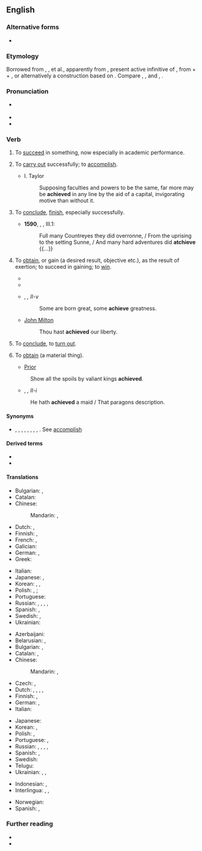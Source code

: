 ==English==

===Alternative forms===
* {{l|en|atchieve}} {{qualifier|obsolete}}

===Etymology===
Borrowed from {{bor|en|xno|achever}}, {{der|en|frm|achever}}, {{m|frm|achiever}} et al., apparently from {{der|en|LL.|*accappāre}}, present active infinitive of {{m|la|*accappō}}, from {{m|la|ad|t=to}} + {{m|la|caput|t=head}} + {{m|la|-ō|pos=verbal suffix}}, or alternatively a construction based on {{cog|fro|chief|t=head}}. Compare {{cog|ca|-}}, {{cog|oc|-}}, {{cog|pt|-}} and {{cog|es|acabar}}, {{cog|fr|achever}}.

===Pronunciation===
* {{a|UK}} {{IPA|/əˈtʃiːv/|lang=en}}
* {{audio|en-us-achieve.ogg|Audio (US)|lang=en}}
* {{rhymes|iːv|lang=en}}

===Verb===
{{en-verb|achiev}}

# {{lb|en|intransitive}} To [[succeed]] in something, now especially in academic performance. {{defdate|from 14th c.}}
# {{lb|en|transitive}} To [[carry out]] successfully; to [[accomplish]]. {{defdate|from 14th c.}}
#* I. Taylor
#*: Supposing faculties and powers to be the same, far more may be '''achieved''' in any line by the aid of a capital, invigorating motive than without it.
# {{lb|en|obsolete|transitive}} To [[conclude]], [[finish]], especially successfully. {{defdate|14th-18th c.}}
#* '''1590''', {{w|Edmund Spenser}}, ''{{w|The Faerie Queene}}'', III.1:
#*: Full many Countreyes they did overronne, / From the uprising to the setting Sunne, / And many hard adventures did '''atchieve''' {{...}}
# {{lb|en|transitive}} To [[obtain]], or gain (a desired result, objective etc.), as the result of exertion; to succeed in gaining; to [[win]]. {{defdate|from 14th c.}}
#* {{quote-book|year=1898|author={{w|Winston Churchill (novelist)|Winston Churchill}}
|title={{w|The Celebrity}}|chapter=1
|passage=I was about to say that I had known the Celebrity from the time he wore kilts. But I see I will have to amend that, because he was not a celebrity then, nor, indeed, did he '''achieve''' fame until some time after I left New York for the West.}}
#* {{quote-journal|date=January 22, 2013|author=Phil McNulty|work=BBC
|title=[http://www.bbc.co.uk/sport/0/football/21022502 Aston Villa 2-1 Bradford (3-4)]
|passage=Bradford may have lost on the night but they stubbornly protected a 3-1 first-leg advantage to emulate a feat last '''achieved''' by Rochdale in 1962.}}
#* {{w|William Shakespeare}}, ''{{w|Twelfth Night}}, II-v''
#*: Some are born great, some '''achieve''' greatness.
#* [[w:John Milton|John Milton]]
#*: Thou hast '''achieved''' our liberty.
# {{lb|en|obsolete|intransitive}} To [[conclude]], to [[turn out]]. {{defdate|14th-16th c.}}
# {{lb|en|transitive|now|_|literary}} To [[obtain]] (a material thing). {{defdate|from 15th c.}}
#* [[Prior]]
#: Show all the spoils by valiant kings '''achieved'''.
#* {{w|William Shakespeare}}, ''{{w|Othello}}, II-i''
#: He hath '''achieved''' a maid / That paragons description.

====Synonyms====
* {{l|en|accomplish}}, {{l|en|effect}}, {{l|en|fulfil}}, {{l|en|fulfill}}, {{l|en|complete}}, {{l|en|execute}}, {{l|en|perform}}, {{l|en|realize}}, {{l|en|obtain}}. See [[accomplish]]

====Derived terms====
* {{l|en|achievement}}
* {{l|en|achiever}}

====Translations====
{{trans-top|to carry out successfully; to accomplish}}
* Bulgarian: {{t+|bg|осъществявам}}, {{t+|bg|реализирам}}
* Catalan: {{t+|ca|acomplir}}
* Chinese:
*: Mandarin: {{t+|cmn|實現}}, {{t+|cmn|实现|tr=shíxiàn}}
* Dutch: {{t+|nl|bereiken}}, {{t+|nl|realiseren}}
* Finnish: {{t+|fi|saada aikaan}}, {{t+|fi|toteuttaa}}
* French: {{t+|fr|accomplir}}, {{t+|fr|réaliser}}
* Galician: {{t+|gl|conseguir}}
* German: {{t+|de|erreichen}}, {{t+|de|realisieren}}
* Greek: {{t+|el|κατορθώνω}}
{{trans-mid}}
* Italian: {{t+|it|realizzare}}
* Japanese: {{t+|ja|達成|alt=達成する|tr=たっせいする, tassei suru}}, {{t+|ja|実現|tr=じつげんする, jitsugen suru|alt=実現する}}
* Korean: {{t+|ko|이루다}}, {{t+|ko|성취하다}}, {{t+|ko|달성하다}}
* Polish: {{t+|pl|osiągać|impf}}, {{t+|pl|osiągnąć|pf}}; {{t+|pl|zrealizować}}
* Portuguese: {{t+|pt|conseguir}}
* Russian: {{t+|ru|выполня́ть|impf}}, {{t+|ru|вы́полнить|pf}}, {{t+|ru|реализова́ть|impf|pf}}, {{t+|ru|осуществля́ть|impf}}, {{t+|ru|осуществи́ть|pf}}
* Spanish: {{t+|es|conseguir}}, {{t+|es|lograr}}
* Swedish: {{t+|sv|åstadkomma}}, {{t+|sv|uppnå}}
* Ukrainian: {{t|uk|успі́шно вико́нувати}}
{{trans-bottom}}

{{trans-top|to obtain, or gain as the result of exertion}}
* Azerbaijani: {{t+|az|nail olmaq}}
* Belarusian: {{t|be|дасяга́ць|impf}}, {{t|be|дасягну́ць|pf}}
* Bulgarian: {{t+|bg|постигам}}, {{t+|bg|достигам}}
* Catalan: {{t+|ca|obtenir}}, {{t+|ca|aconseguir}}
* Chinese:
*: Mandarin: {{t+|cmn|達到}}, {{t+|cmn|达到|tr=dádào}}
* Czech: {{t|cs|dosahovat|impf}}, {{t+|cs|dosáhnout|pf}}
* Dutch: {{t+|nl|bereiken}}, {{t+|nl|realiseren}}, {{t+|nl|verwerven}}, {{t+|nl|winnen}}, {{t+|nl|verkrijgen}}
* Finnish: {{t+|fi|saavuttaa}}, {{t|fi|[[päästä]] [[tavoite|tavoitteeseen]]/[[päämäärä]]än}}
* German: {{t+|de|erreichen}}, {{t+|de|erlangen}}
* Italian: {{t+|it|ottenere}}
{{trans-mid}}
* Japanese: {{t+|ja|達成|alt=達成する|tr=たっせいする, tassei suru}}
* Korean: {{t+|ko|얻다}}, {{t+|ko|획득하다}}
* Polish: {{t+|pl|osiągać|impf}}, {{t+|pl|osiągnąć|pf}}
* Portuguese: {{t+|pt|conseguir}}, {{t+|pt|ganhar}}
* Russian: {{t+|ru|добива́ться|impf}}, {{t+|ru|доби́ться}}, {{t+|ru|достига́ть|impf}}, {{t+|ru|дости́чь|pf}}, {{t+|ru|дости́гнуть|pf}}
* Spanish: {{t+|es|conseguir}}, {{t+|es|lograr}}
* Swedish: {{t+|sv|uppnå}}
* Telugu: {{t+|te|సాధించు}}
* Ukrainian: {{t|uk|досяга́ти|impf}}, {{t|uk|досягти́|pf}}, {{t|uk|добива́тися}}
{{trans-bottom}}

{{checktrans-top}}
* Indonesian: {{t+check|id|capai|alt=mencapai}}, {{t+check|id|raih|alt=meraih}}
* Interlingua: {{t+check|ia|accomplir}}, {{t+check|ia|complir}}, {{t-check|ia|realisar}}
{{trans-mid}}
* Norwegian: {{t+check|no|oppnå}}
* Spanish: {{t+check|es|lograr}}, {{t+check|es|realizar}}
{{trans-bottom}}

===Further reading===
* {{R:OneLook}}
* {{R:Webster 1913}}